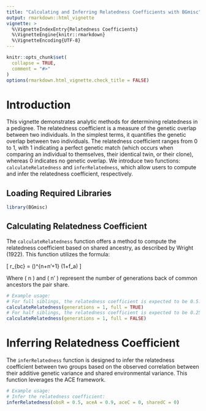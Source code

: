 ```yaml
---
title: "Calculating and Inferring Relatedness Coefficients with BGmisc"
output: rmarkdown::html_vignette
vignette: >
  %\VignetteIndexEntry{Relatedness Coefficients}
  %\VignetteEngine{knitr::rmarkdown}
  %\VignetteEncoding{UTF-8}
---
```


```r
knitr::opts_chunk$set(
  collapse = TRUE,
  comment = "#>"
)
options(rmarkdown.html_vignette.check_title = FALSE)
```

# Introduction

This vignette demonstrates analytic methods for determining relatedness in a pedigree. The relatedness coefficient is a measure of the genetic overlap between two individuals. In the simplest terms, it quantifies the genetic overlap between two individuals. The relatedness coefficient ranges from 0 to 1, with 1 indicating a perfect genetic match (which occurs when comparing an individual to themselves, their identical twin, or their clone), whereas 0 indicates no genetic overlap. We introduce two functions: `calculateRelatedness` and `inferRelatedness`, which allow users to compute and infer the relatedness coefficient, respectively.

## Loading Required Libraries

```r
library(BGmisc)
```

## Calculating Relatedness Coefficient

The `calculateRelatedness` function offers a method to compute the relatedness coefficient based on shared ancestry, as described by Wright (1922). This function utilizes the formula:

\[
r_{bc} = \sum \left(\frac{1}{2}\right)^{n+n'+1} (1+f_a)
\]

Where \( n \) and \( n' \) represent the number of generations back of common ancestors the pair share.


```r
# Example usage:
# For full siblings, the relatedness coefficient is expected to be 0.5:
calculateRelatedness(generations = 1, full = TRUE)
# For half siblings, the relatedness coefficient is expected to be 0.25:
calculateRelatedness(generations = 1, full = FALSE)
```

# Inferring Relatedness Coefficient

The `inferRelatedness` function is designed to infer the relatedness coefficient between two groups based on the observed correlation between their additive genetic variance and shared environmental variance. This function leverages the ACE framework.

```r
# Example usage:
# Infer the relatedness coefficient:
inferRelatedness(obsR = 0.5, aceA = 0.9, aceC = 0, sharedC = 0)
```

